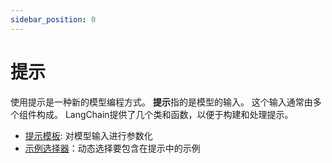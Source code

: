 ```yaml
---
sidebar_position: 0
---
```

# 提示

使用提示是一种新的模型编程方式。
**提示**指的是模型的输入。
这个输入通常由多个组件构成。
LangChain提供了几个类和函数，以便于构建和处理提示。

- [提示模板](/docs/modules/model_io/prompts/prompt_templates/): 对模型输入进行参数化
- [示例选择器](/docs/modules/model_io/prompts/example_selectors/)：动态选择要包含在提示中的示例